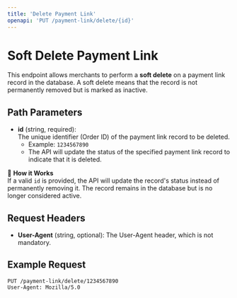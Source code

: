 ```yaml
---
title: 'Delete Payment Link'
openapi: 'PUT /payment-link/delete/{id}'
---
```


# Soft Delete Payment Link

This endpoint allows merchants to perform a **soft delete** on a payment link record in the database. A soft delete means that the record is not permanently removed but is marked as inactive.

## Path Parameters

- **id** (string, required):  
  The unique identifier (Order ID) of the payment link record to be deleted.  
  - Example: `1234567890`  
  - The API will update the status of the specified payment link record to indicate that it is deleted.

📌 **How it Works**  
If a valid `id` is provided, the API will update the record's status instead of permanently removing it. The record remains in the database but is no longer considered active.

## Request Headers

- **User-Agent** (string, optional): The User-Agent header, which is not mandatory.

## Example Request

```http
PUT /payment-link/delete/1234567890
User-Agent: Mozilla/5.0
